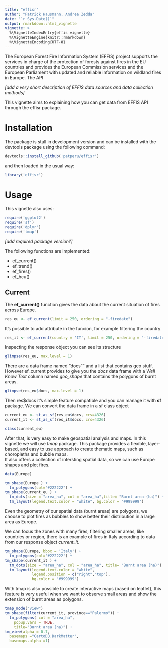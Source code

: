 ```yaml
---
title: "effisr"
author: "Patrick Hausmann, Andrea Zedda"
date: "`r Sys.Date()`"
output: rmarkdown::html_vignette
vignette: >
  %\VignetteIndexEntry{effis vignette}
  %\VignetteEngine{knitr::rmarkdown}
  %\VignetteEncoding{UTF-8}
---
```



The European Forest Fire Information System (EFFIS) project supports the services in charge of the protection of forests against fires in the EU countries and provides the European Commission services and the European Parliament with updated and reliable information on wildland fires in Europe.
The API 

*[add a very short description of EFFIS data sources and data collection methods]*

This vignette aims to explaining how you can get data from EFFIS API through the effisr package.


# Installation
The package is stull in development version and can be installed with the devtools package using the following command:

```r
devtools::install_github('patperu/effisr')
```

and then loaded in the usual way:

```r
library('effisr')
```

# Usage

This vignette also uses:

```r
require('ggplot2')
require('sf')
require('dplyr')
require('tmap')

```
 *[add required package version?]*

The following functions are implemented:

* ef_current()
* ef_trend()
* ef_fires()
* ef_hcu()



## Current

The **ef_current()** function gives the data about the current situation of fires across Europe.

```r
res_eu <- ef_current(limit = 250, ordering = "-firedate")
```

It's possible to add attribute in the funcion, for example filtering the country

```r
res_it <- ef_current(country = 'IT', limit = 250, ordering = "-firedate")
```

Inspecting the response object you can see its structure

```r
glimpse(res_eu, max.level = 1)
```



There are a data frame named "docs"" and a list that contains geo stuff.
However ef_current provides to give you the *docs* data frame with a *Well Know Text* column named *geo_shape* that contains the polygons of burnt areas.

```r
glimpse(res_eu$docs, max.level = 1)
```

Then res$docs it's simple feature compatible and you can manage it with **sf** package.
We can convert the data frame in a sf class object

```r
current_eu <- st_as_sf(res_eu$docs, crs=4326)
current_it <- st_as_sf(res_it$docs, crs=4326)

class(current_eu)
```

After that, is very easy to make geospatial analysis and maps.
In this vignette we will use *tmap* package.
This package provides a flexible, layer-based, and easy to use approach to create thematic maps, such as choropleths and bubble maps. <br>
It also offers a collection of intersting spatial data, so we can use Europe shapes and plot fires.

```r
data(Europe)

tm_shape(Europe ) +
  tm_polygons(col="#222222") +
tm_shape(current_eu ) +
  tm_dots(size = "area_ha", col = "area_ha",title= "Burnt area (ha)") +
  tm_layout(legend.text.color = "white", bg.color = "#999999")
```

Even the geometry of our spatial data (burnt areas) are polygons, we choose to plot fires as bubbles to show better their distribution in a large area as Europe.
<br>

We can focus the zones with many fires, filtering smaller areas, like countries or region, there is an example of fires in Italy according to data from our response object *current_it*.

```r

tm_shape(Europe, bbox = 'Italy') +
  tm_polygons(col='#222222') +
tm_shape(current_it ) +
  tm_dots(size = "area_ha", col = "area_ha", title= "Burnt area (ha)") +
  tm_layout(legend.text.color = "white",
            legend.position = c("right","top"),
            bg.color = "#999999") 
```

With tmap is also possible to create interactive maps (based on leaflet), this feature is very useful when we want to observe small areas and show the extension of burnt areas as polygons.

```r
tmap_mode("view")
tm_shape(filter(current_it, province=="Palermo")) +
  tm_polygons( col = "area_ha", 
    popup.vars = TRUE,
    title="Burnt area (ha)") +
tm_view(alpha = 0.7,
  basemaps ="CartoDB.DarkMatter",
  basemaps.alpha =1)

```

